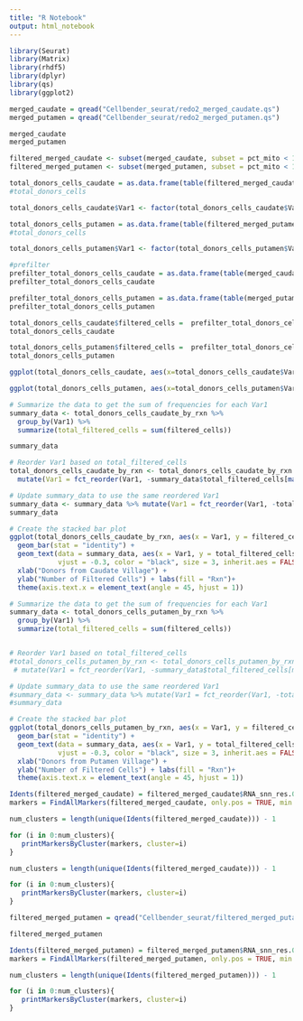 ```yaml
---
title: "R Notebook"
output: html_notebook
---
```


```r
library(Seurat)
library(Matrix)
library(rhdf5)
library(dplyr)
library(qs)
library(ggplot2)
```

```r
merged_caudate = qread("Cellbender_seurat/redo2_merged_caudate.qs")
merged_putamen = qread("Cellbender_seurat/redo2_merged_putamen.qs")

merged_caudate
merged_putamen
```

```r
filtered_merged_caudate <- subset(merged_caudate, subset = pct_mito < 10 & pct_intronic >= 0.25)
filtered_merged_putamen <- subset(merged_putamen, subset = pct_mito < 10 & pct_intronic >= 0.25)
```

```r
total_donors_cells_caudate = as.data.frame(table(filtered_merged_caudate@meta.data$donor_id))
#total_donors_cells

total_donors_cells_caudate$Var1 <- factor(total_donors_cells_caudate$Var1, levels = total_donors_cells_caudate$Var1[order(total_donors_cells_caudate$Freq, decreasing = TRUE)])
```

```r
total_donors_cells_putamen = as.data.frame(table(filtered_merged_putamen@meta.data$donor_id))
#total_donors_cells

total_donors_cells_putamen$Var1 <- factor(total_donors_cells_putamen$Var1, levels = total_donors_cells_putamen$Var1[order(total_donors_cells_putamen$Freq, decreasing = TRUE)])
```

```r
#prefilter
prefilter_total_donors_cells_caudate = as.data.frame(table(merged_caudate@meta.data$donor_id)) #merged_caudate@meta.data$library))
prefilter_total_donors_cells_caudate

prefilter_total_donors_cells_putamen = as.data.frame(table(merged_putamen@meta.data$donor_id)) #merged_putamen@meta.data$library))
prefilter_total_donors_cells_putamen
```

```r
total_donors_cells_caudate$filtered_cells =  prefilter_total_donors_cells_caudate$Freq - total_donors_cells_caudate$Freq
total_donors_cells_caudate

total_donors_cells_putamen$filtered_cells =  prefilter_total_donors_cells_putamen$Freq - total_donors_cells_putamen$Freq
total_donors_cells_putamen
```

```r
ggplot(total_donors_cells_caudate, aes(x=total_donors_cells_caudate$Var1, y = total_donors_cells_caudate$filtered_cells)) + geom_bar(stat = "identity")+ geom_text(aes(label = total_donors_cells_caudate$filtered_cells), vjust = -0.3, color = "black", size = 3) + xlab("Donors from Caudate Village") + ylab("Number of Filterd Cells") + theme(axis.text.x = element_text(angle = 45, hjust = 1)) + ylim(0,90)

ggplot(total_donors_cells_putamen, aes(x=total_donors_cells_putamen$Var1, y = total_donors_cells_putamen$filtered_cells)) + geom_bar(stat = "identity")+ geom_text(aes(label = total_donors_cells_putamen$filtered_cells), vjust = -0.3, color = "black", size = 3) + xlab("Donors from Putamen Village") + ylab("Number of Filtered Cells") + theme(axis.text.x = element_text(angle = 45, hjust = 1)) + ylim(0,90)
```

```r
# Summarize the data to get the sum of frequencies for each Var1
summary_data <- total_donors_cells_caudate_by_rxn %>%
  group_by(Var1) %>%
  summarize(total_filtered_cells = sum(filtered_cells))

summary_data

# Reorder Var1 based on total_filtered_cells
total_donors_cells_caudate_by_rxn <- total_donors_cells_caudate_by_rxn %>%
  mutate(Var1 = fct_reorder(Var1, -summary_data$total_filtered_cells[match(Var1, summary_data$Var1)]))

# Update summary_data to use the same reordered Var1
summary_data <- summary_data %>% mutate(Var1 = fct_reorder(Var1, -total_filtered_cells))
summary_data

# Create the stacked bar plot
ggplot(total_donors_cells_caudate_by_rxn, aes(x = Var1, y = filtered_cells, fill = Var2)) +
  geom_bar(stat = "identity") +
  geom_text(data = summary_data, aes(x = Var1, y = total_filtered_cells, label = total_filtered_cells), 
            vjust = -0.3, color = "black", size = 3, inherit.aes = FALSE) +
  xlab("Donors from Caudate Village") +
  ylab("Number of Filtered Cells") + labs(fill = "Rxn")+
  theme(axis.text.x = element_text(angle = 45, hjust = 1))
```

```r
# Summarize the data to get the sum of frequencies for each Var1
summary_data <- total_donors_cells_putamen_by_rxn %>%
  group_by(Var1) %>%
  summarize(total_filtered_cells = sum(filtered_cells))


# Reorder Var1 based on total_filtered_cells
#total_donors_cells_putamen_by_rxn <- total_donors_cells_putamen_by_rxn %>%
 # mutate(Var1 = fct_reorder(Var1, -summary_data$total_filtered_cells[match(Var1, summary_data$Var1)]))

# Update summary_data to use the same reordered Var1
#summary_data <- summary_data %>% mutate(Var1 = fct_reorder(Var1, -total_filtered_cells))
#summary_data

# Create the stacked bar plot
ggplot(total_donors_cells_putamen_by_rxn, aes(x = Var1, y = filtered_cells, fill = Var2)) +
  geom_bar(stat = "identity") +
  geom_text(data = summary_data, aes(x = Var1, y = total_filtered_cells, label = total_filtered_cells), 
            vjust = -0.3, color = "black", size = 3, inherit.aes = FALSE) +
  xlab("Donors from Putamen Village") +
  ylab("Number of Filtered Cells") + labs(fill = "Rxn")+
  theme(axis.text.x = element_text(angle = 45, hjust = 1))
```




```r
Idents(filtered_merged_caudate) = filtered_merged_caudate$RNA_snn_res.0.5
markers = FindAllMarkers(filtered_merged_caudate, only.pos = TRUE, min.pct = 0.1, logfc.threshold = 0.25)

num_clusters = length(unique(Idents(filtered_merged_caudate))) - 1

for (i in 0:num_clusters){
   printMarkersByCluster(markers, cluster=i)
}
```

```r

num_clusters = length(unique(Idents(filtered_merged_caudate))) - 1

for (i in 0:num_clusters){
   printMarkersByCluster(markers, cluster=i)
}
```



```r

filtered_merged_putamen = qread("Cellbender_seurat/filtered_merged_putamen_clustered.qs")

filtered_merged_putamen
```




```r
Idents(filtered_merged_putamen) = filtered_merged_putamen$RNA_snn_res.0.5
markers = FindAllMarkers(filtered_merged_putamen, only.pos = TRUE, min.pct = 0.2, logfc.threshold = 0.5)

num_clusters = length(unique(Idents(filtered_merged_putamen))) - 1

for (i in 0:num_clusters){
   printMarkersByCluster(markers, cluster=i)
}
```






